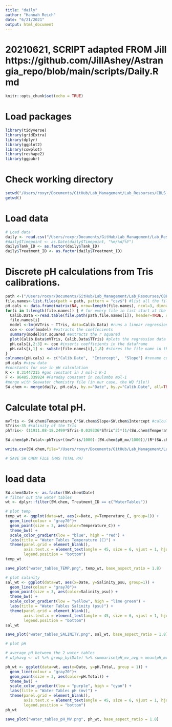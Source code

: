 ```yaml
---
title: "daily"
author: "Hannah Reich"
date: "6/21/2021"
output: html_document
---
```


# 20210621, SCRIPT adapted FROM Jill https://github.com/JillAshey/Astrangia_repo/blob/main/scripts/Daily.Rmd 

```r
knitr::opts_chunk$set(echo = TRUE)
```

# Load packages
```r
library(tidyverse)
library(gridExtra)
library(dplyr)
library(ggplot2)
library(cowplot)
library(reshape2)
library(ggpubr)
```

# Check working directory
```r
setwd("/Users/roxyr/Documents/GitHub/Lab_Management/Lab_Resourses/CBLS_Aquarium_WQ_Tracking") #didn't work for some reason, couldn't change from tris_cal folder
getwd() 
```

# Load data
```r
# Load data
daily <- read.csv("/Users/roxyr/Documents/GitHub/Lab_Management/Lab_Resourses/CBLS_Aquarium_WQ_Tracking/CBLS_watertables_waterquality_tracking.csv", header = T)
#daily$Timepoint <- as.Date(daily$Timepoint, "%m/%d/%Y")
daily$Tank_ID <- as.factor(daily$Tank_ID)
daily$Treatment_ID <- as.factor(daily$Treatment_ID)
```

# Discrete pH calculations from Tris calibrations.
```r
path <-("/Users/roxyr/Documents/GitHub/Lab_Management/Lab_Resourses/CBLS_Aquarium_WQ_Tracking/tris_cal") #set path to calibration files
file.names<-list.files(path = path, pattern = "csv$") #list all the file names in the folder to get only get the csv files
pH.cals <- data.frame(matrix(NA, nrow=length(file.names), ncol=3, dimnames=list(file.names,c("Date", "Intercept", "Slope")))) #generate a 3 column dataframe with specific column names
for(i in 1:length(file.names)) { # for every file in list start at the first and run this following function
  Calib.Data <-read.table(file.path(path,file.names[i]), header=TRUE, sep=",", na.string="NA", as.is=TRUE) #reads in the data files
  file.names[i]
  model <-lm(mVTris ~ TTris, data=Calib.Data) #runs a linear regression of mV as a function of temperature
  coe <- coef(model) #extracts the coeffecients
  summary(model)$r.squared #extracts the r squared
  plot(Calib.Data$mVTris, Calib.Data$TTris) #plots the regression data
  pH.cals[i,2:3] <- coe #inserts coefficients in the dataframe
  pH.cals[i,1] <- substr(file.names[i],1,8) #stores the file name in the Date column
}
colnames(pH.cals) <- c("Calib.Date",  "Intercept",  "Slope") #rename columns
pH.cals #view data
#constants for use in pH calculation 
R <- 8.31447215 #gas constant in J mol-1 K-1 
F <- 96485.339924 #Faraday constant in coulombs mol-1
#merge with Seawater chemistry file (in our case, the WQ file!)
SW.chem <- merge(daily, pH.cals, by.x="Date", by.y="Calib.Date", all=TRUE)
```

# Calculate total pH. 
```r
mvTris <- SW.chem$Temperature_C*SW.chem$Slope+SW.chem$Intercept #calculate the mV of the tris standard using the temperature mV relationships in the measured standard curves 
STris<-35 #salinity of the Tris
phTris<- (11911.08-18.2499*STris-0.039336*STris^2)*(1/(SW.chem$Temperature_C+273.15))-366.27059+ 0.53993607*STris+0.00016329*STris^2+(64.52243-0.084041*STris)*log(SW.chem$Temperature_C+273.15)-0.11149858*(SW.chem$Temperature_C+273.15) #calculate the pH of the tris (Dickson A. G., Sabine C. L. and Christian J. R., SOP 6a)

SW.chem$pH.Total<-phTris+((mvTris/1000)-(SW.chem$pH_mv/1000))/(R*(SW.chem$Temperature_C+273.15)*(log(10)/F)) #calculate the pH on the total scale (Dickson A. G., Sabine C. L. and Christian J. R., SOP 6a)

write.csv(SW.chem,file="/Users/roxyr/Documents/GitHub/Lab_Management/Lab_Resourses/CBLS_Aquarium_WQ_Tracking/WQ_with_total_pH")

# SAVE SW CHEM FILE (HAS TOTAL PH)
```

# load data
```r
SW.chem$Date <- as.factor(SW.chem$Date)
# filter out the water tables
wt <- dplyr::filter(SW.chem, Treatment_ID == c("WaterTables"))

# plot temp
temp_wt <- ggplot(data=wt, aes(x=Date, y=Temperature_C, group=1)) +
  geom_line(colour = "gray70")+
  geom_point(size = 3, aes(color=Temperature_C)) +
  theme_bw() +
  scale_color_gradient(low = "blue", high = "red") +
  labs(title = "Water Tables Temperature (C)") +
  theme(panel.grid = element_blank(),
        axis.text.x = element_text(angle = 45, size = 6, vjust = 1, hjust = 1),
        legend.position = "bottom")
temp_wt

save_plot("water_tables_TEMP.png", temp_wt, base_aspect_ratio = 1.8)

# plot salinity
sal_wt <- ggplot(data=wt, aes(x=Date, y=Salinity_psu, group=1)) +
  geom_line(colour = "gray70")+
  geom_point(size = 3, aes(color=Salinity_psu)) +
  theme_bw() +
  scale_color_gradient(low = "yellow", high = "lime green") +
  labs(title = "Water Tables Salinity (psu)") +
  theme(panel.grid = element_blank(),
        axis.text.x = element_text(angle = 45, size = 6, vjust = 1, hjust = 1),
        legend.position = "bottom")
sal_wt

save_plot("water_tables_SALINITY.png", sal_wt, base_aspect_ratio = 1.8)

# plot pH

# average pH between the 2 water tables
# wtphavg <- wt %>% group_by(Date) %>% summarise(pH_mv_avg = mean(pH_mv, na.rm = TRUE))

ph_wt <- ggplot(data=wt, aes(x=Date, y=pH.Total, group = 1)) +
  geom_line(colour = "gray70")+
  geom_point(size = 3, aes(color=pH.Total)) +
  theme_bw() +
  scale_color_gradient(low = "purple", high = "cyan") +
  labs(title = "Water Tables pH (mv)") +
  theme(panel.grid = element_blank(),
        axis.text.x = element_text(angle = 45, size = 6, vjust = 1, hjust = 1),
        legend.position = "bottom")
ph_wt

save_plot("water_tables_pH_MV.png", ph_wt, base_aspect_ratio = 1.8)
```




